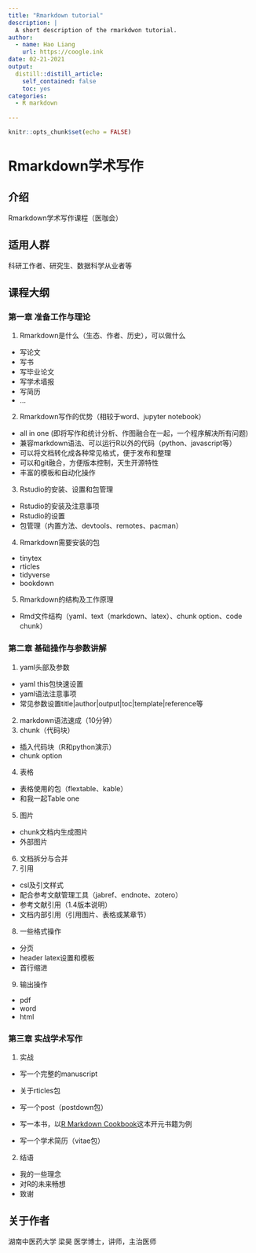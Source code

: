 ```yaml
---
title: "Rmarkdown tutorial"
description: |
  A short description of the rmarkdwon tutorial.
author:
  - name: Hao Liang
    url: https://coogle.ink
date: 02-21-2021
output:
  distill::distill_article:
    self_contained: false
    toc: yes
categories:
  - R markdown
  
---
```



```r
knitr::opts_chunk$set(echo = FALSE)
```

# Rmarkdown学术写作

## 介绍
Rmarkdown学术写作课程（医咖会）

## 适用人群
科研工作者、研究生、数据科学从业者等


## 课程大纲

### 第一章 准备工作与理论

1.  Rmarkdown是什么（生态、作者、历史），可以做什么
- 写论文
- 写书
- 写毕业论文
- 写学术墙报
- 写简历
- ...
2.  Rmarkdown写作的优势（相较于word、jupyter notebook）
- all in one (即将写作和统计分析、作图融合在一起，一个程序解决所有问题)
- 兼容markdown语法、可以运行R以外的代码（python、javascript等）
- 可以将文档转化成各种常见格式，便于发布和整理
- 可以和git融合，方便版本控制，天生开源特性
- 丰富的模板和自动化操作
3.  Rstudio的安装、设置和包管理
- Rstudio的安装及注意事项
- Rstudio的设置
- 包管理（内置方法、devtools、remotes、pacman）
4.  Rmarkdown需要安装的包
- tinytex
- rticles
- tidyverse
- bookdown
5.  Rmarkdown的结构及工作原理
- Rmd文件结构（yaml、text（markdown、latex）、chunk option、code chunk）

### 第二章 基础操作与参数讲解

1.  yaml头部及参数
- yaml this包快速设置
- yaml语法注意事项
- 常见参数设置title|author|output|toc|template|reference等
2.  markdown语法速成（10分钟）
3.  chunk（代码块）
- 插入代码块（R和python演示）
- chunk option
4.  表格
- 表格使用的包（flextable、kable）
- 和我一起Table one
5.  图片
- chunk文档内生成图片
- 外部图片
6. 文档拆分与合并
7. 引用
- csl及引文样式
- 配合参考文献管理工具（jabref、endnote、zotero）
- 参考文献引用（1.4版本说明）
- 文档内部引用（引用图片、表格或某章节）
8. 一些格式操作
- 分页
- header latex设置和模板
- 首行缩进
9. 输出操作
- pdf
- word
- html

### 第三章 实战学术写作

1. 实战
 - 写一个完整的manuscript
 - 关于rticles包
 - 写一个post（postdown包）
 - 写一本书，以[R Markdown Cookbook](https://github.com/yihui/rmarkdown-cookbook)这本开元书籍为例
 
 - 写一个学术简历（vitae包）
 
2. 结语

- 我的一些理念
- 对R的未来畅想
- 致谢

## 关于作者

湖南中医药大学 梁昊 医学博士，讲师，主治医师




